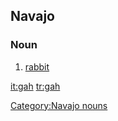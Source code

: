 ==Navajo==

===Noun===
{{infl|nv|noun}}

# [[rabbit]]

[[Category:Navajo nouns]]

[[it:gah]]
[[tr:gah]]